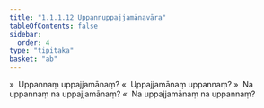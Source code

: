 ```yaml
---
title: "1.1.1.12 Uppannuppajjamānavāra"
tableOfContents: false
sidebar:
  order: 4
type: "tipitaka"
basket: "ab"
---
```



<DynamicBreadcrumb />

<Division number="18">

<Paragraph number="74">
»  Uppannaṃ uppajjamānaṃ?
</Paragraph>

<Paragraph number="75">
«  Uppajjamānaṃ uppannaṃ?
</Paragraph>

<Paragraph number="76">
»  Na uppannaṃ na uppajjamānaṃ?
</Paragraph>

<Paragraph number="77">
«  Na uppajjamānaṃ na uppannaṃ?
</Paragraph>
</Division>